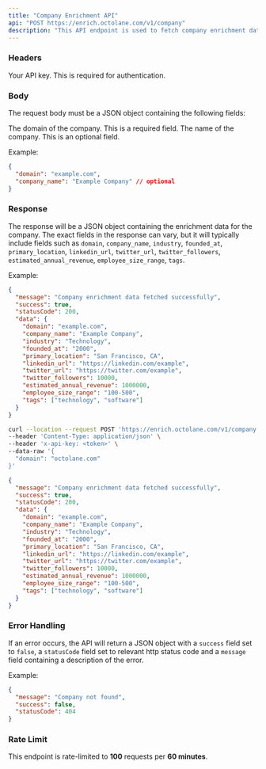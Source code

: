 ```yaml
---
title: "Company Enrichment API"
api: "POST https://enrich.octolane.com/v1/company"
description: "This API endpoint is used to fetch company enrichment data."
---
```


### Headers

<ParamField header="x-api-key" type="string">
  Your API key. This is required for authentication.
</ParamField>

### Body
The request body must be a JSON object containing the following fields:

<ParamField body="domain" type="string">
  The domain of the company. This is a required field.
</ParamField>

<ParamField body="company_name" type="string" required={false}>
  The name of the company. This is an optional field.
</ParamField>

Example:
```json
{
  "domain": "example.com",
  "company_name": "Example Company" // optional
}
```

### Response
The response will be a JSON object containing the enrichment data for the company.
The exact fields in the response can vary, but it will typically include fields such
as `domain`, `company_name`, `industry`, `founded_at`, `primary_location`, `linkedin_url`,
`twitter_url`, `twitter_followers`, `estimated_annual_revenue`, `employee_size_range`, `tags`.

Example:
```json
{
  "message": "Company enrichment data fetched successfully",
  "success": true,
  "statusCode": 200,
  "data": {
    "domain": "example.com",
    "company_name": "Example Company",
    "industry": "Technology",
    "founded_at": "2000",
    "primary_location": "San Francisco, CA",
    "linkedin_url": "https://linkedin.com/example",
    "twitter_url": "https://twitter.com/example",
    "twitter_followers": 10000,
    "estimated_annual_revenue": 1000000,
    "employee_size_range": "100-500",
    "tags": ["technology", "software"]
  }
}
```

<RequestExample>

```bash Example Request
curl --location --request POST 'https://enrich.octolane.com/v1/company' \
--header 'Content-Type: application/json' \
--header 'x-api-key: <token>' \
--data-raw '{
  "domain": "octolane.com"
}'
```

</RequestExample>

<ResponseExample>

```json Response
{
  "message": "Company enrichment data fetched successfully",
  "success": true,
  "statusCode": 200,
  "data": {
    "domain": "example.com",
    "company_name": "Example Company",
    "industry": "Technology",
    "founded_at": "2000",
    "primary_location": "San Francisco, CA",
    "linkedin_url": "https://linkedin.com/example",
    "twitter_url": "https://twitter.com/example",
    "twitter_followers": 10000,
    "estimated_annual_revenue": 1000000,
    "employee_size_range": "100-500",
    "tags": ["technology", "software"]
  }
}
```

</ResponseExample>

### Error Handling
If an error occurs, the API will return a JSON object with a `success` field set to `false`,
a `statusCode` field set to relevant http status code and a `message` field containing a description 
of the error.

Example:
```json
{
  "message": "Company not found",
  "success": false,
  "statusCode": 404
}
```

### Rate Limit
This endpoint is rate-limited to **100** requests per **60 minutes**.